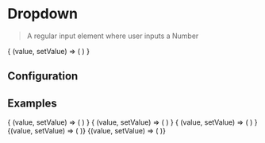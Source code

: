 
# Dropdown

> A regular input element where user inputs a Number

<CodeBlock>
{
    (value, setValue) => (
        <Dropdown
            placeholder="Test placeholder"
            className="my-dropdown"
            prefixClassName="my-yoooo"
            options={[
            { text: "Option text 1" },
            { text: "Option text 2" },
            { text: "Option text 3" },
            { text: "Option text 4" },
                ]}
            label="This is the label"
            value={value}
            onChange={setValue}
        />
    )
}

</CodeBlock>

## Configuration

<ConfigBlock of={Dropdown} />

## Examples

<CodeBlock title="Default">
{
    (value, setValue) => (
        <Dropdown
            placeholder="Test placeholder"
            className="my-dropdown"
            prefixClassName="my-yoooo"
            options={[
            { text: "Option text 1" },
            { text: "Option text 2" },
            { text: "Option text 3" },
            { text: "Option text 4" },
                ]}
            label="This is the label"
            value={value}
            onChange={setValue}
        />
    )
}
</CodeBlock>
<CodeBlock title="With Multiple" defaultValue={[{ title: "Option text 1" }]}>
{
    (value, setValue) => (
        <Dropdown
            placeholder="Test placeholder"
            className="my-dropdown"
            prefixClassName="my-yoooo"
            options={[
            { labal: 'All', title: "Option text 1" },
            { labal: 'All', title: "Option text 2" },
            { labal: 'All', title: "Option text 3" },
            { labal: 'All', title: "Option text 4" },
                ]}
            label="This is the label"
            value={value}
            onChange={setValue}
            optionKey="title"
            searchKeys={['value']}
            withMultiple
            withSearch
        />
    )
}
</CodeBlock>
<CodeBlock title="With Search">
{
    (value, setValue) => (
        <Dropdown
            placeholder="Test placeholder"
            className="my-dropdown"
            prefixClassName="my-yoooo"
            options={[
            { text: "Option text 1" },
            { text: "Option text 2" },
            { text: "Option text 3" },
            { text: "Option text 4" },
                ]}
            label="This is the label"
            value={value}
            onChange={setValue}
            withSearch
        />
    )
}
</CodeBlock>

<CodeBlock title="With Create">
  {(value, setValue) => (
    <Dropdown
      placeholder="Test placeholder"
      className="my-dropdown"
      prefixClassName="my-yoooo"
      options={[
        { text: "Option text 1" },
        { text: "Option text 2" },
        { text: "Option text 3" },
        { text: "Option text 4" },
      ]}
      label="This is the label"
      value={value}
      onChange={setValue}
      withCreate
    />
  )}
</CodeBlock>

<CodeBlock title="Disabled">
  {(value, setValue) => (
    <Dropdown
      placeholder="Test placeholder"
      className="my-dropdown"
      prefixClassName="my-yoooo"
      value={[{text: "Option text 1" }]}
      options={[
        { text: "Option text 1" },
        { text: "Option text 2" },
        { text: "Option text 3" },
        { text: "Option text 4" },
      ]}
      label="This is the label"
      onChange={setValue}
      disabled
    />
  )}
</CodeBlock>
